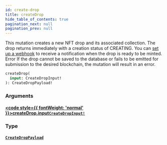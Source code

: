 ```yaml
---
id: create-drop
title: createDrop
hide_table_of_contents: true
pagination_next: null
pagination_prev: null
---
```








This mutation creates a new NFT drop and its associated collection. The drop returns immediately with a creation status of CREATING. You can [set up a webhook](https://docs.holaplex.dev/hub/For%20Developers/webhooks-overview) to receive a notification when the drop is ready to be minted.
Error
If the drop cannot be saved to the database or fails to be emitted for submission to the desired blockchain, the mutation will result in an error.

```graphql
createDrop(
  input: CreateDropInput!
): CreateDropPayload!
```


### Arguments

#### [<code style={{ fontWeight: 'normal' }}>createDrop.<b>input</b></code>](#)<Bullet />[`CreateDropInput!`](/api/inputs/create-drop-input) <Badge class="secondary" text="non-null"/> <Badge class="secondary" text="input"/>
> 
> 

### Type

#### [`CreateDropPayload`](/api/objects/create-drop-payload) <Badge class="secondary" text="object"/>
> 
> 





